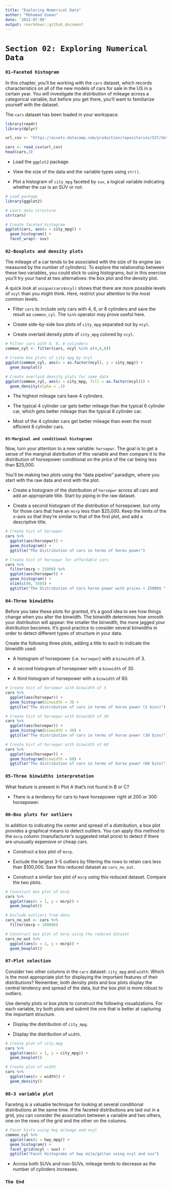 ```yaml
---
title: "Exploring Numerical Data"
author: "Mohamad Osman"
date: '2022-07-09'
output: rmarkdown::github_document
---
```


# **`Section 02: Exploring Numerical Data`**

### **`01-Faceted histogram`**

In this chapter, you'll be working with the `cars` dataset, which records characteristics on all of the new models of cars for sale in the US in a certain year. You will investigate the distribution of mileage across a categorical variable, but before you get there, you'll want to familiarize yourself with the dataset.

The `cars` dataset has been loaded in your workspace.

```r
library(readr)
library(dplyr)

url_csv <- "https://assets.datacamp.com/production/repositories/537/datasets/c0366d5da5ee8dce49919a5443685cf2e50c6a96/cars04.csv"

cars <- read_csv(url_csv)
head(cars,3)
```

-   Load the `ggplot2` package.

-   View the size of the data and the variable types using `str()`.

-   Plot a histogram of `city_mpg` faceted by `suv`, a logical variable indicating whether the car is an SUV or not.

```r
# Load package
library(ggplot2)

# Learn data structure
str(cars)

# Create faceted histogram
ggplot(cars, aes(x = city_mpg)) +
  geom_histogram() +
  facet_wrap(~ suv)
```

### **`02-Boxplots and density plots`**

The mileage of a car tends to be associated with the size of its engine (as measured by the number of cylinders). To explore the relationship between these two variables, you could stick to using histograms, but in this exercise you'll try your hand at two alternatives: the box plot and the density plot.

A quick look at `unique(cars$ncyl)` shows that there are more possible levels of `ncyl` than you might think. Here, restrict your attention to the most common levels.

-   Filter `cars` to include only cars with 4, 6, or 8 cylinders and save the result as `common_cyl`. The `%in%` operator may prove useful here.

-   Create side-by-side box plots of `city_mpg` separated out by `ncyl`.

-   Create overlaid density plots of `city_mpg` colored by `ncyl`.

```r
# Filter cars with 4, 6, 8 cylinders
common_cyl <- filter(cars, ncyl %in% c(4,6,8))

# Create box plots of city mpg by ncyl
ggplot(common_cyl, aes(x = as.factor(ncyl), y = city_mpg)) +
  geom_boxplot()

# Create overlaid density plots for same data
ggplot(common_cyl, aes(x = city_mpg, fill = as.factor(ncyl))) +
  geom_density(alpha = .3)
```

-   The highest mileage cars have 4 cylinders.

-   The typical 4 cylinder car gets better mileage than the typical 6 cylinder car, which gets better mileage than the typical 8 cylinder car.

-   Most of the 4 cylinder cars get better mileage than even the most efficient 8 cylinder cars.

### 
**`03-Marginal and conditional histograms`**

Now, turn your attention to a new variable: `horsepwr`. The goal is to get a sense of the marginal distribution of this variable and then compare it to the distribution of horsepower conditional on the price of the car being less than \$25,000.

You'll be making two plots using the "data pipeline" paradigm, where you start with the raw data and end with the plot.

-   Create a histogram of the distribution of `horsepwr` across all cars and add an appropriate title. Start by piping in the raw dataset.

-   Create a second histogram of the distribution of horsepower, but only for those cars that have an `msrp` less than \$25,000. Keep the limits of the x-axis so that they're similar to that of the first plot, and add a descriptive title.

```r
# Create hist of horsepwr
cars %>%
  ggplot(aes(horsepwr)) +
  geom_histogram() +
  ggtitle("The Distribution of cars in terms of hores power")

# Create hist of horsepwr for affordable cars
cars %>% 
  filter(msrp < 25000) %>%
  ggplot(aes(horsepwr)) +
  geom_histogram() +
  xlim(c(90, 550)) +
  ggtitle("The Distribution of Cars horse power with prices < 25000$ ")
```

### **`04-Three binwidths`**

Before you take these plots for granted, it's a good idea to see how things change when you alter the binwidth. The binwidth determines how smooth your distribution will appear: the smaller the binwidth, the more jagged your distribution becomes. It's good practice to consider several binwidths in order to detect different types of structure in your data.

Create the following three plots, adding a title to each to indicate the binwidth used:

-   A histogram of horsepower (i.e. `horsepwr`) with a `binwidth` of 3.

-   A second histogram of horsepower with a `binwidth` of 30.

-   A third histogram of horsepower with a `binwidth` of 60.

```r
# Create hist of horsepwr with binwidth of 3
cars %>%
  ggplot(aes(horsepwr)) +
  geom_histogram(binwidth = 3) +
  ggtitle("The distribution of cars in terms of horse power (3 bins)")

# Create hist of horsepwr with binwidth of 30
cars %>%
  ggplot(aes(horsepwr)) +
  geom_histogram(binwidth = 30) +
  ggtitle("The distribution of cars in terms of horse power (30 bins)")

# Create hist of horsepwr with binwidth of 60
cars %>%
  ggplot(aes(horsepwr)) +
  geom_histogram(binwidth = 60) +
  ggtitle("The distribution of cars in terms of horse power (60 bins)")

```

### **`05-Three binwidths interpretation`**

What feature is present in Plot A that's not found in B or C?

-   There is a tendency for cars to have horsepower right at 200 or 300 horsepower.

### **`06-Box plots for outliers`**

In addition to indicating the center and spread of a distribution, a box plot provides a graphical means to detect outliers. You can apply this method to the `msrp` column (manufacturer's suggested retail price) to detect if there are unusually expensive or cheap cars.

-   Construct a box plot of `msrp`.

-   Exclude the largest 3-5 outliers by filtering the rows to retain cars less than \$100,000. Save this reduced dataset as `cars_no_out`.

-   Construct a similar box plot of `msrp` using this reduced dataset. Compare the two plots.

```r
# Construct box plot of msrp
cars %>%
  ggplot(aes(x = 1, y = msrp)) +
  geom_boxplot()

# Exclude outliers from data
cars_no_out <- cars %>%
  filter(msrp < 100000)

# Construct box plot of msrp using the reduced dataset
cars_no_out %>%
  ggplot(aes(x = 1, y = msrp)) +
  geom_boxplot()
```

### **`07-Plot selection`**

Consider two other columns in the `cars` dataset: `city_mpg` and `width`. Which is the most appropriate plot for displaying the important features of their distributions? Remember, both density plots and box plots display the central tendency and spread of the data, but the box plot is more robust to outliers.

Use density plots or box plots to construct the following visualizations. For each variable, try both plots and submit the one that is better at capturing the important structure.

-   Display the distribution of `city_mpg`.

-   Display the distribution of `width`.

```r
# Create plot of city_mpg
cars %>%
  ggplot(aes(x = 1, y = city_mpg)) +
  geom_boxplot()

# Create plot of width
cars %>% 
  ggplot(aes(x = width)) +
  geom_density()
```

### **`08-3 variable plot`**

Faceting is a valuable technique for looking at several conditional distributions at the same time. If the faceted distributions are laid out in a grid, you can consider the association between a variable and two others, one on the rows of the grid and the other on the columns.

```r
# Facet hists using hwy mileage and ncyl
common_cyl %>%
  ggplot(aes(x = hwy_mpg)) +
  geom_histogram() +
  facet_grid(ncyl ~ suv) +
  ggtitle("Facet Histograms of hwy mile/gallon using ncyl and suv")
```

-   Across both SUVs and non-SUVs, mileage tends to decrease as the number of cylinders increases.

### **`The End`**
